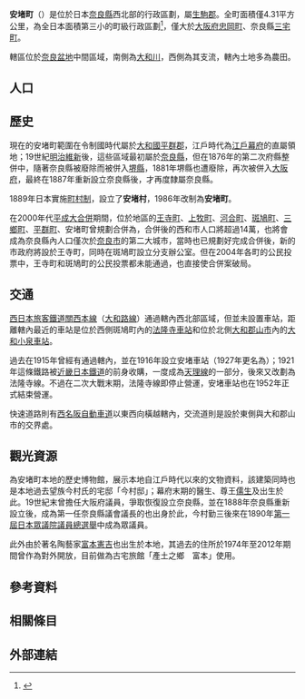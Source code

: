 {{日本町村
| 自治體名   = 安堵
| 町村       = 町
| 圖像       = [[File:Kenkichi_Tomimoto_Memorial_Hall03s3200.jpg|240px]]
| 圖像說明   = [[富本憲吉|富本憲吉]]故居
| 町村章     = [[File:Emblem_of_Ando,_Nara.svg|100px]]
| 日文原名   = 安堵町
| 平假名     = あんどちょう
| 羅馬字拼音 = Ando-chō
| 都道府縣   = 奈良縣
| 支廳       =
| 郡         = 生駒郡
| 編號       = 29345-8
| 面積       = 4.31
| 邊界未定   =
| 人口       = 7,401<ref>{{Cite web| url=https://www.town.ando.nara.jp/| title=人口・世帯数| publisher=安堵町公所| language=ja| accessdate=2019-09-10| archive-date=2021-01-27| archive-url=https://web.archive.org/web/20210127034759/http://www.town.ando.nara.jp/| dead-url=no}}</ref>
| 統計時間   = 2019年8月1日
| 自治體     = [[大和郡山市|大和郡山市]]、[[斑鳩町|斑鳩町]]、[[川西町_(奈良縣)|川西町]]、[[河合町|河合町]]
| 樹         = [[全緣冬青|全緣冬青]]
| 花         = [[細梗絡石|細梗絡石]]、[[石竹|石竹]]
| 鳥         =
| 其他象徵物 =
| 其他象徵   =
| 首長       = 西本安博
| 卸任日期   = 2022年8月3日
| 議員數     = 9
| 郵遞區號   = 639-1095
| 所在地     = 生駒郡安堵町東安堵958<br />[[File:Ando_Town_Office.jpg|220px]]
| 電話號碼   = 743-57-1512
| 外部連結   = {{url|https://www.town.ando.nara.jp/}}
| 地圖       = [[File:Ando_in_Nara_Prefecture_Ja.svg|250px]]
| 註記       = 人口：[http://www.pref.nara.jp/pro/toukei/group/jinkou/jinkou.htm 奈良縣官方網頁]
}}

'''安堵町'''（{{jpn|j=安堵町|hg=あんどちょう|rm=Ando chō|f=y}}）是位於日本[[奈良縣|奈良縣]]西北部的行政區劃，屬[[生駒郡|生駒郡]]。全町面積僅4.31平方公里，為全日本面積第三小的町級行政區劃<ref>{{Cite web| url=http://www.town.ando.nara.jp/contents_detail.php?co=cat&frmId=2093&frmCd=3-2-0-0-0| title=まちの概要| date=2018-11-02| publisher=安堵町公所| language=ja| accessdate=2019-09-10}}</ref>，僅大於[[大阪府|大阪府]][[忠岡町|忠岡町]]、奈良縣[[三宅町|三宅町]]。

轄區位於[[奈良盆地|奈良盆地]]中間區域，南側為[[大和川|大和川]]，西側為其支流{{Tsl|ja|富雄川}}，轄內土地多為農田。

== 人口 ==
{{日本人口統計|location=Ando, Nara|code=29345|name=安堵町}}

== 歷史 ==

現在的安堵町範圍在令制國時代屬於[[大和國|大和國]][[平群郡|平群郡]]，江戶時代為[[江戶幕府|江戶幕府]]的直屬領地；19世紀[[明治維新|明治維新]]後，這些區域最初屬於[[奈良縣|奈良縣]]，但在1876年的第二次府縣整併中，隨著奈良縣被廢除而被併入[[堺縣|堺縣]]，1881年堺縣也遭廢除，再次被併入[[大阪府|大阪府]]，最終在1887年重新設立奈良縣後，才再度隸屬奈良縣。

1889年日本實施[[町村制|町村制]]，設立了'''安堵村'''，1986年改制為'''安堵町'''。

在2000年代[[平成大合併|平成大合併]]期間，位於{{Tsl|ja|西和}}地區的[[王寺町|王寺町]]、[[上牧町|上牧町]]、[[河合町|河合町]]、[[斑鳩町|斑鳩町]]、[[三鄉町|三鄉町]]、[[平群町|平群町]]、安堵町曾規劃合併為{{Tsl|ja|西和市}}，合併後的西和市人口將超過14萬，也將會成為奈良縣內人口僅次於[[奈良市|奈良市]]的第二大城市，當時也已規劃好完成合併後，新的市政府將設於王寺町，同時在斑鳩町設立分支辦公室。但在2004年各町的公民投票中，王寺町和斑鳩町的公民投票都未能通過，也直接使合併案破局。

== 交通 ==

[[西日本旅客鐵道|西日本旅客鐵道]][[關西本線|關西本線]]（[[大和路線|大和路線]]）通過轄內西北部區域，但並未設置車站，距離轄內最近的車站是位於西側斑鳩町內的[[法隆寺車站|法隆寺車站]]和位於北側[[大和郡山市|大和郡山市]]內的[[大和小泉車站|大和小泉車站]]。

過去在1915年曾經有{{Tsl|ja|天理軽便鉄道|天理輕便鐵道}}通過轄內，並在1916年設立安堵車站（1927年更名為{{Tsl|ja|大和安堵駅|大和安堵車站}}）；1921年這條鐵路被[[近畿日本鐵道|近畿日本鐵道]]的前身{{Tsl|ja|大阪電気軌道|大阪電氣軌道}}收購，一度成為[[天理線|天理線]]的一部分，後來又改劃為法隆寺線。不過在二次大戰末期，法隆寺線即停止營運，安堵車站也在1952年正式結束營運。

快速道路則有[[西名阪自動車道|西名阪自動車道]]以東西向橫越轄內，交流道則是設於東側與大和郡山市的交界處。

== 觀光資源 ==

{{Tsl|ja|安堵町歴史民俗資料館}}為安堵町本地的歷史博物館，展示本地自江戶時代以來的文物資料，該建築同時也是本地過去望族今村氏的宅邸「今村邸」；幕府末期的醫生、尊王[[儒生|儒生]]{{Tsl|ja|今村文吾}}及出生於此。19世紀末曾擔任大阪府議員，爭取恢復設立奈良縣，並在1888年奈良縣重新設立後，成為第一任奈良縣議會議長的{{Tsl|ja|今村勤三}}也出身於此，今村勤三後來在1890年[[第一屆日本眾議院議員總選舉|第一屆日本眾議院議員總選舉]]中成為眾議員。

此外由於著名陶藝家[[富本憲吉|富本憲吉]]也出生於本地，其過去的住所於1974年至2012年期間曾作為{{Tsl|ja|富本憲吉記念館|富本憲吉紀念館}}對外開放，目前做為古宅旅館「產土之鄉　富本」使用。

== 參考資料 ==
{{Reflist}}

== 相關條目 ==
{{Commonscat|Ando, Nara}}

== 外部連結 ==

{{奈良縣}}
{{Authority control}}